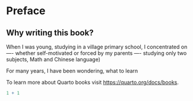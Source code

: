 # Preface {.unnumbered}

## Why writing this book?

When I was young, studying in a village primary school, I concentrated on
---- whether self-motivated or forced by my parents ---- studying only two
subjects, Math and Chinese language)

For many years, I have been wondering, what to learn

To learn more about Quarto books visit <https://quarto.org/docs/books>.

```r
1 + 1
```
